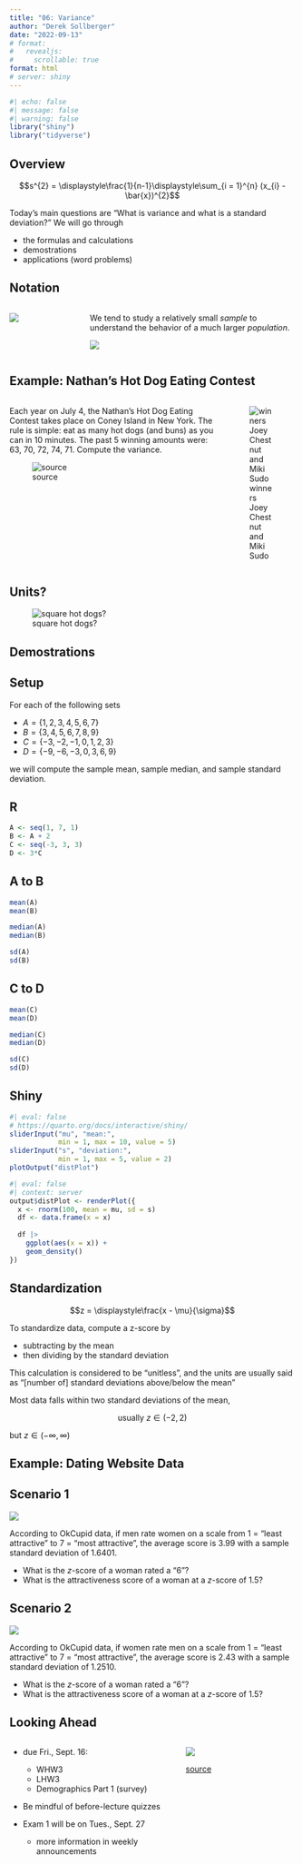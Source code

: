 ```yaml
---
title: "06: Variance"
author: "Derek Sollberger"
date: "2022-09-13"
# format: 
#   revealjs:
#     scrollable: true
format: html
# server: shiny
---
```


\newcommand{\ds}{\displaystyle}

```r
#| echo: false
#| message: false
#| warning: false
library("shiny")
library("tidyverse")
```

## Overview

$$s^{2} = \ds\frac{1}{n-1}\ds\sum_{i = 1}^{n} (x_{i} - \bar{x})^{2}$$


Today's main questions are "What is variance and what is a standard deviation?"  We will go through

- the formulas and calculations
- demostrations
- applications (word problems)

## Notation

:::: {.columns}

::: {.column width="25%"}
![](samplesandpopulations.jpg)	
:::

::: {.column width="75%"}
We tend to study a relatively small *sample* to understand the behavior of a much larger *population*.

![](notation_table.png)
:::

::::

## Example: Nathan's Hot Dog Eating Contest

:::: {.columns}

::: {.column width="75%"}
Each year on July 4, the Nathan’s Hot Dog Eating Contest takes place on Coney Island in New York.  The rule is simple: eat as many hot dogs (and buns) as you can in 10 minutes.  The past 5 winning amounts were:  63, 70, 72, 74, 71.  Compute the variance.	

![source](https://en.wikipedia.org/wiki/Nathan%27s_Hot_Dog_Eating_Contest)

:::

::: {.column width="25%"}
![winners Joey Chestnut and Miki Sudo](Nathans.png)
:::

::::

## Units?

![square hot dogs?](squarehotdogs.png)

## Demostrations

:::: {.panel-tabset}

## Setup

For each of the following sets

- $A = \{1, 2, 3, 4, 5, 6, 7\}$
- $B = \{3, 4, 5, 6, 7, 8, 9\}$
- $C = \{-3, -2, -1, 0, 1, 2, 3\}$
- $D = \{-9, -6, -3, 0, 3, 6, 9\}$

we will compute the sample mean, sample median, and sample standard deviation.

## R

```r
A <- seq(1, 7, 1)
B <- A + 2
C <- seq(-3, 3, 3)
D <- 3*C
```

## A to B

```r
mean(A)
mean(B)
```

```r
median(A)
median(B)
```

```r
sd(A)
sd(B)
```

## C to D

```r
mean(C)
mean(D)
```

```r
median(C)
median(D)
```

```r
sd(C)
sd(D)
```

::::

## Shiny

```r
#| eval: false
# https://quarto.org/docs/interactive/shiny/
sliderInput("mu", "mean:", 
            min = 1, max = 10, value = 5)
sliderInput("s", "deviation:", 
            min = 1, max = 5, value = 2)
plotOutput("distPlot")
```

```r
#| eval: false
#| context: server
output$distPlot <- renderPlot({
  x <- rnorm(100, mean = mu, sd = s)
  df <- data.frame(x = x)
  
  df |>
    ggplot(aes(x = x)) +
    geom_density()
})
```


## Standardization

$$z = \ds\frac{x - \mu}{\sigma}$$

To standardize data, compute a z-score by

- subtracting by the mean
- then dividing by the standard deviation

This calculation is considered to be “unitless”, and the units are usually said as “[number of] standard deviations above/below the mean”

Most data falls within two standard deviations of the mean, 

$$\text{usually } z \in (-2, 2)$$

but $z \in (-\infty, \infty)$


## Example: Dating Website Data

:::: {.panel-tabset}

## Scenario 1

![](howMenRateWomen.png)

According to OkCupid data, if men rate women on a scale from 1 = “least attractive” to 7 = “most attractive”, the average score is 3.99 with a sample standard deviation of 1.6401.

- What is the $z$-score of a woman rated a "6"?
- What is the attractiveness score of a woman at a $z$-score of 1.5?

## Scenario 2

![](howWomenRateMen.png)

According to OkCupid data, if women rate men on a scale from 1 = “least attractive” to 7 = “most attractive”, the average score is 2.43 with a sample standard deviation of 1.2510.

- What is the $z$-score of a woman rated a "6"?
- What is the attractiveness score of a woman at a $z$-score of 1.5?

::::


## Looking Ahead

:::: {.columns}

::: {.column width="60%"}
- due Fri., Sept. 16:
  - WHW3
  - LHW3
  - Demographics Part 1 (survey)
- Be mindful of before-lecture quizzes	
  
- Exam 1 will be on Tues., Sept. 27

  - more information in weekly announcements

:::

::: {.column width="40%"}
![](spaghetti.png)

[source](https://mobile.twitter.com/pradaliko/status/1568430642513207297)

:::

::::

















:::: {.columns}

::: {.column width="50%"}
	
:::

::: {.column width="50%"}

:::

::::

:::: {.panel-tabset}



::::
